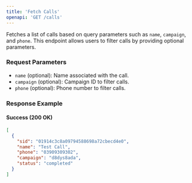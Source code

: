 ```yaml
---
title: 'Fetch Calls'
openapi: 'GET /calls'
---
```


Fetches a list of calls based on query parameters such as `name`, `campaign`, and `phone`. This endpoint allows users to filter calls by providing optional parameters.

### Request Parameters

- `name` (optional): Name associated with the call.
- `campaign` (optional): Campaign ID to filter calls.
- `phone` (optional): Phone number to filter calls.

### Response Example

#### Success (200 OK)

```json
[
  {
    "sid": "01914c3c8a09794588698a72cbecd4e0",
    "name": "Test Call",
    "phone": "03909309302",
    "campaign": "d8dys8ada",
    "status": "completed"
  }
]
